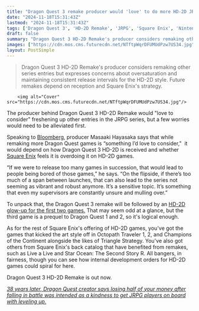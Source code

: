 ```yaml
---
title: "Dragon Quest 3 remake producer would 'love' to do more HD-2D JRPG remakes, but with 9 releases in 7 years, he worries fans may get 'bored' of them"
date: "2024-11-18T15:31:43Z"
lastmod: "2024-11-18T15:31:43Z"
tags: ['Dragon Quest 3', 'HD-2D Remake', 'JRPG', 'Square Enix', 'Nintendo Switch', 'PS4', 'PS5', 'PC']
draft: false
summary: "Dragon Quest 3 HD-2D Remake's producer considers remaking other series entries but expresses concerns about oversaturation and maintaining consistent release intervals for the HD-2D style.  Future remakes depend on reception and Square Enix's strategy."
images: ["https://cdn.mos.cms.futurecdn.net/NTftpWqrDFUMUdPzw7US34.jpg"]
layout: PostSimple
---
```

> Dragon Quest 3 HD-2D Remake's producer considers remaking other series entries but expresses concerns about oversaturation and maintaining consistent release intervals for the HD-2D style.  Future remakes depend on reception and Square Enix's strategy.


        <img alt="Cover" src="https://cdn.mos.cms.futurecdn.net/NTftpWqrDFUMUdPzw7US34.jpg"/>
        
The producer behind Dragon Quest 3 HD-2D Remake would "love to consider" freshening up other entries in the JRPG series, but a few worries would need to be alleviated first.

Speaking to [Bloomberg](https://www.bloomberg.com/news/newsletters/2024-11-15/new-dragon-quest-3-remake-revitalizes-the-vintage-japanese-role-playing-game), producer Masaaki Hayasaka says that while remaking more Dragon Quest games is “something I’d love to consider,"  it would depend on how Dragon Quest 3 HD-2D is received and whether [Square Enix](https://www.gamesradar.com/tag/square_enix/) feels it is overdoing it on HD-2D games.

“If we were to release too many games in succession, that would lead to people being bored of those games,” he says. “On the flipside, if there’s too much of a span between launches, that can also lead to the series not seeming as vibrant and robust anymore. It’s a sensitive topic. It’s something that even my supervisors are constantly unsure and mulling over.”

To unpack that, the Dragon Quest 3 remake will be followed by an [HD-2D glow-up for the first two games.](https://www.gamesradar.com/games/dragon-quest/square-enix-is-giving-the-original-jrpgs-an-hd-2d-upgrade-with-dragon-quest-1-and-2-in-2025/) That may seem odd at a glance, but the third game is a prequel to Dragon Quest 1 and 2, so it's logical enough.

As for the rest of Square Enix's offering of HD-2D games, you've got the games that kicked the art style off in Octopath Traveler 1, 2, and Champions of the Continent alongside the likes of Triangle Strategy. You've also got others from Square Enix's back catalog that have benefited from remakes, such as Live a Live and Star Ocean: The Second Story R. All bangers, in fairness, though you can see how internal development orders for HD-2D games could spiral for here.

Dragon Quest 3 HD-2D Remake is out now.

[<em>38 years later, Dragon Quest creator says losing half of your money after falling in battle was intended as a kindness to get JRPG players on board with leveling up.</em>](https://www.gamesradar.com/games/dragon-quest/38-years-later-dragon-quest-creator-says-losing-half-of-your-money-after-falling-in-battle-was-intended-as-a-kindness-to-get-jrpg-players-on-board-with-leveling-up/)
        